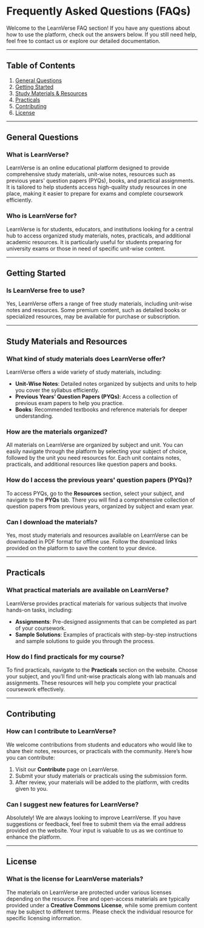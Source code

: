 # Frequently Asked Questions (FAQs)

Welcome to the LearnVerse FAQ section! If you have any questions about how to use the platform, check out the answers below. If you still need help, feel free to contact us or explore our detailed documentation.

---

## Table of Contents

1. [General Questions](#general-questions)
2. [Getting Started](#getting-started)
3. [Study Materials & Resources](#study-materials-and-resources)
4. [Practicals](#practicals)
5. [Contributing](#contributing)
6. [License](#license)

---

## General Questions

### What is LearnVerse?

LearnVerse is an online educational platform designed to provide comprehensive study materials, unit-wise notes, resources such as previous years' question papers (PYQs), books, and practical assignments. It is tailored to help students access high-quality study resources in one place, making it easier to prepare for exams and complete coursework efficiently.

### Who is LearnVerse for?

LearnVerse is for students, educators, and institutions looking for a central hub to access organized study materials, notes, practicals, and additional academic resources. It is particularly useful for students preparing for university exams or those in need of specific unit-wise content.

---

## Getting Started

### Is LearnVerse free to use?

Yes, LearnVerse offers a range of free study materials, including unit-wise notes and resources. Some premium content, such as detailed books or specialized resources, may be available for purchase or subscription.

---

## Study Materials and Resources

### What kind of study materials does LearnVerse offer?

LearnVerse offers a wide variety of study materials, including:

- **Unit-Wise Notes**: Detailed notes organized by subjects and units to help you cover the syllabus efficiently.
- **Previous Years’ Question Papers (PYQs)**: Access a collection of previous exam papers to help you practice.
- **Books**: Recommended textbooks and reference materials for deeper understanding.

### How are the materials organized?

All materials on LearnVerse are organized by subject and unit. You can easily navigate through the platform by selecting your subject of choice, followed by the unit you need resources for. Each unit contains notes, practicals, and additional resources like question papers and books.

### How do I access the previous years' question papers (PYQs)?

To access PYQs, go to the **Resources** section, select your subject, and navigate to the **PYQs** tab. There you will find a comprehensive collection of question papers from previous years, organized by subject and exam year.

### Can I download the materials?

Yes, most study materials and resources available on LearnVerse can be downloaded in PDF format for offline use. Follow the download links provided on the platform to save the content to your device.

---

## Practicals

### What practical materials are available on LearnVerse?

LearnVerse provides practical materials for various subjects that involve hands-on tasks, including:

- **Assignments**: Pre-designed assignments that can be completed as part of your coursework.
- **Sample Solutions**: Examples of practicals with step-by-step instructions and sample solutions to guide you through the process.

### How do I find practicals for my course?

To find practicals, navigate to the **Practicals** section on the website. Choose your subject, and you’ll find unit-wise practicals along with lab manuals and assignments. These resources will help you complete your practical coursework effectively.

---

## Contributing

### How can I contribute to LearnVerse?

We welcome contributions from students and educators who would like to share their notes, resources, or practicals with the community. Here’s how you can contribute:

1. Visit our **Contribute** page on LearnVerse.
2. Submit your study materials or practicals using the submission form.
3. After review, your materials will be added to the platform, with credits given to you.

### Can I suggest new features for LearnVerse?

Absolutely! We are always looking to improve LearnVerse. If you have suggestions or feedback, feel free to submit them via the email address provided on the website. Your input is valuable to us as we continue to enhance the platform.

---

## License

### What is the license for LearnVerse materials?

The materials on LearnVerse are protected under various licenses depending on the resource. Free and open-access materials are typically provided under a **Creative Commons License**, while some premium content may be subject to different terms. Please check the individual resource for specific licensing information.
